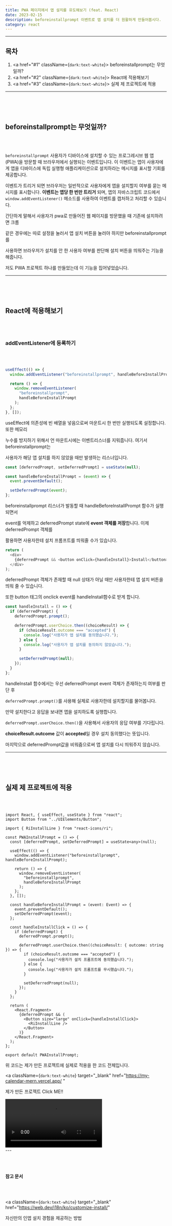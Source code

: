 ---
title: PWA 페이지에서 앱 설치를 유도해보기 (feat. React)
date: 2023-02-15
description: beforeinstallprompt 이벤트로 앱 설치를 더 원활하게 만들어봅시다.
category: react
---

---

<h2 className={`dark:text-white text-center`}>목차</h2>

1. <a href="#1" className={`dark:text-white`}>
     beforeinstallprompt는 무엇일까?
   </a>
2. <a href="#2" className={`dark:text-white`}>
     React에 적용해보기
   </a>
3. <a href="#3" className={`dark:text-white`}>
     실제 제 프로젝트에 적용
   </a>

---

<h2 id="1"></h2>

<br></br>

<h2 id="1" className={`dark:text-white text-center`}>
  beforeinstallprompt는 무엇일까?
</h2>

<br></br>

`beforeinstallprompt` 사용자가 디바이스에 설치할 수 있는 프로그레시브 웹 앱(PWA)을 방문할 때 브라우저에서 실행되는 이벤트입니다. 이 이벤트는 앱이 사용자에게 앱을 디바이스에 독립 실행형 애플리케이션으로 설치하라는 메시지를 표시할 기회를 제공합니다.

이벤트가 트리거 되면 브라우저는 일반적으로 사용자에게 앱을 설치할지 여부를 묻는 메시지를 표시합니다. <b>이벤트는 앱당 한 번만 트리거</b> 되며, 앱의 자바스크립트 코드에서
`window.addEventListener()` 메소드를 사용하여 이벤트를 캡처하고 처리할 수 있습니다.

간단하게 말해서 사용자가 pwa로 만들어진 웹 페이지를 방문했을 때 기존에 설치하려면 크롬

같은 경우에는 따로 설정을 눌러서 앱 설치 버튼을 눌러야 하지만 beforeinstallprompt를

사용하면 브라우저가 설치를 안 한 사용자 여부를 판단해 설치 버튼을 띄워주는 기능을 해줍니다.

저도 PWA 프로젝트 하나를 만들었는데 이 기능을 집어넣었습니다.

---

<h2 id="2"></h2>

<br></br>

<h2 id="2" className={`dark:text-white text-center`}>
  React에 적용해보기
</h2>

<br></br>

<h3 className={`dark:text-white`}>addEventListener에 등록하기</h3>
<br></br>

```js showLineNumbers
useEffect(() => {
  window.addEventListener("beforeinstallprompt", handleBeforeInstallPrompt);

  return () => {
    window.removeEventListener(
      "beforeinstallprompt",
      handleBeforeInstallPrompt
    );
  };
}, []);
```

useEffect에 의존성에 빈 배열을 넣음으로써 마운트시 한 번만 실행되도록 설정합니다. 또한 메모리

누수를 방지하기 위해서 언 마운트시에는 이벤트리스너를 지워줍니다. 여기서 beforeinstallprompt는

사용자가 해당 앱 설치를 하지 않았을 때만 발생하는 리스너입니다.

```js showLineNumbers
const [deferredPrompt, setDeferredPrompt] = useState(null);

const handleBeforeInstallPrompt = (event) => {
  event.preventDefault();

  setDeferredPrompt(event);
};
```

beforeinstallprompt 리스너가 발동할 때 handleBeforeInstallPrompt 함수가 실행되면서

event를 억제하고 deferredPrompt state에 <b>event 객체를 저장</b>합니다. 이제 deferredPrompt 객체를

활용하면 사용자한테 설치 프롬프트를 띄워줄 수가 있습니다.

```js showLineNumbers
return (
  <div>
    {deferredPrompt && <button onClick={handleInstall}>Install</button>}
  </div>
);
```

deferredPrompt 객체가 존재할 때 null 상태가 아닐 때만 사용자한테 앱 설치 버튼을 띄워 줄 수 있습니다.

또한 button 태그의 onclick event를 handleInstall함수로 받게 합니다.

```js showLineNumbers
const handleInstall = () => {
  if (deferredPrompt) {
    deferredPrompt.prompt();

    deferredPrompt.userChoice.then((choiceResult) => {
      if (choiceResult.outcome === "accepted") {
        console.log("사용자가 앱 설치를 동의했습니다.");
      } else {
        console.log("사용자가 앱 설치를 동의하지 않았습니다.");
      }

      setDeferredPrompt(null);
    });
  }
};
```

handleInstall 함수에서는 우선 deferredPrompt event 객체가 존재하는지 여부를 판단 후

`deferredPrompt.prompt()`를 사용해 실제로 사용자한테 설치할지를 물어봅니다.

만약 설치한다고 응답을 보내면 앱을 설치하도록 실행합니다.

`deferredPrompt.userChoice.then()`을 사용해서 사용자의 응답 여부를 기다립니다.

<b>choiceResult.outcome</b> 값이 <b>accepted</b>일 경우 설치 동의했다는
뜻입니다.

마지막으로 deferredPrompt값을 비워줌으로써 앱 설치를 다시 띄워주지 않습니다.

---

<h2 id="3"></h2>

<br></br>

<h2 id="3" className={`dark:text-white text-center`}>
  실제 제 프로젝트에 적용
</h2>

<br></br>

```js:PWAInstallPrompt.tsx showLineNumbers
import React, { useEffect, useState } from "react";
import Button from "../UIElements/Button";

import { RiInstallLine } from "react-icons/ri";

const PWAInstallPrompt = () => {
  const [deferredPrompt, setDeferredPrompt] = useState<any>(null);

  useEffect(() => {
    window.addEventListener("beforeinstallprompt", handleBeforeInstallPrompt);

    return () => {
      window.removeEventListener(
        "beforeinstallprompt",
        handleBeforeInstallPrompt
      );
    };
  }, []);

  const handleBeforeInstallPrompt = (event: Event) => {
    event.preventDefault();
    setDeferredPrompt(event);
  };

  const handleInstallClick = () => {
    if (deferredPrompt) {
      deferredPrompt.prompt();

      deferredPrompt.userChoice.then((choiceResult: { outcome: string }) => {
        if (choiceResult.outcome === "accepted") {
          console.log("사용자가 설치 프롬프트에 동의했습니다.");
        } else {
          console.log("사용자가 설치 프롬프트를 무시했습니다.");
        }

        setDeferredPrompt(null);
      });
    }
  };

  return (
    <React.Fragment>
      {deferredPrompt && (
        <Button size="large" onClick={handleInstallClick}>
          <RiInstallLine />
        </Button>
      )}
    </React.Fragment>
  );
};

export default PWAInstallPrompt;
```

위 코드는 제가 만든 프로젝트에 실제로 적용을 한 코드 전체입니다.

<a
  className={`dark:text-white`}
  target="_blank"
  href="https://my-calendar-mern.vercel.app/
"
>
  제가 만든 프로젝트 Click ME!!
</a>

<div className={`flex justify-center`}>
  <video
    controls
    width="60%"
    src="https://user-images.githubusercontent.com/75124028/218914623-2ac68653-3016-46ec-a7d2-bffaa05c3221.mp4"
  ></video>
</div>
---

<br></br>

<b>참고 문서</b>

<br></br>

<a
  className={`dark:text-white`}
  target="_blank"
  href="https://web.dev/i18n/ko/customize-install/"
>
  자신만의 인앱 설치 경험을 제공하는 방법
</a>
